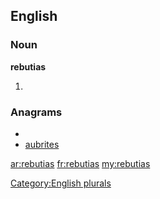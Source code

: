 ==English==

===Noun===
'''rebutias'''

# {{plural of|[[rebutia]]}}

===Anagrams===
* {{alphagram|abeirstu}}
* [[aubrites#English|aubrites]]

[[Category:English plurals]]

[[ar:rebutias]]
[[fr:rebutias]]
[[my:rebutias]]